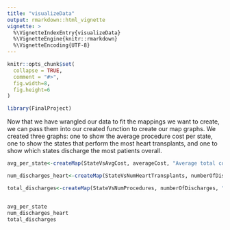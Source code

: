 ```yaml
---
title: "visualizeData"
output: rmarkdown::html_vignette
vignette: >
  %\VignetteIndexEntry{visualizeData}
  %\VignetteEngine{knitr::rmarkdown}
  %\VignetteEncoding{UTF-8}
---
```


```r
knitr::opts_chunk$set(
  collapse = TRUE,
  comment = "#>",
  fig.width=8, 
  fig.height=6
)
```

```r
library(FinalProject)
```


Now that we have wrangled our data to fit the mappings we want to create, we can pass them into our created function to create our map graphs.
We created three graphs: one to show the average procedure cost per state, one to show the states that perform the most heart transplants, and one to show which states discharge the most patients overall.

```r
avg_per_state<-createMap(StateVsAvgCost, averageCost, "Average total cost", "Average cost of hospital procedures by state", scale_format = dollar)

num_discharges_heart<-createMap(StateVsNumHeartTransplants, numberOfDischarges, "Number of heart transplants", "Number of Heart Transplants by State",'To visualize the frequency of the most expensive procedure.')

total_discharges<-createMap(StateVsNumProcedures, numberOfDischarges, "Number of procedures", "Number of Procedures by State")


avg_per_state
num_discharges_heart
total_discharges
```